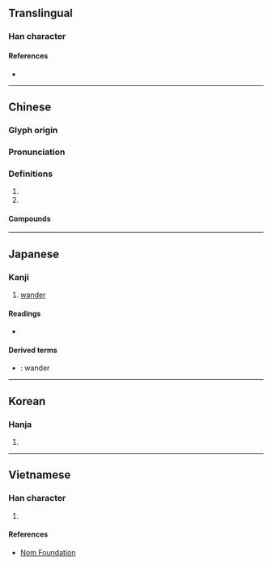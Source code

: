 {{also|遑}}
{{character info/new}}
==Translingual==

===Han character===
{{Han char|rn=60|rad=彳|as=09|sn=12|four=26214|canj=HOHAG|ids=⿰彳皇}}

====References====
* {{Han ref|kx=0369.170|dkj=10178|dj=0695.090|hdz=20835.030|uh=5FA8|ud=24488|bh=B461|bd=46177}}

----

==Chinese==
{{zh-forms}}

===Glyph origin===
{{Han etym}}

===Pronunciation===
{{zh-pron
|m=huáng
|c=wong4
|mc=y
|oc=y
|cat=a,v
}}

===Definitions===
{{zh-hanzi}}

# {{zh-used in|彷徨}}
# {{zh-used in|徨徨}}

====Compounds====
{{zh-der|彷徨|彷徨失措|徊徨|徨徨|徬徨|徬徨失措|徬徨歧路|徬徨歧途}}

----

==Japanese==

===Kanji===
{{ja-kanji|grade=|rs=彳09}}

# [[wander]]

====Readings====
* {{ja-readings|goon=おう<わう|kanon=こう<くわう|kun=さまよ-う<さまよ-ふ}}

====Derived terms====
* {{ja-r|彷徨う|さまよ.う}}: wander

----

==Korean==

===Hanja===
{{ko-hanja|hangeul=황|eumhun=|rv=hwang|mr=hwang|y=hwang}}

# {{defn|lang=ko|sort=彳09}}

----

==Vietnamese==

===Han character===
{{vi-readings|rs=彳09|hanviet=hoàng}}

# {{defn|lang=vi|sort=彳09}}

====References====
* [http://nomfoundation.org/common/nom_details.php?codepoint=5fa8 Nom Foundation]